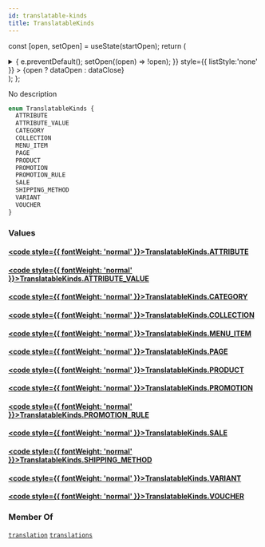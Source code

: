 ```yaml
---
id: translatable-kinds
title: TranslatableKinds
---
```






const [open, setOpen] = useState(startOpen);
return (
<details {...(open ? { open: true } : {})} className="details" style={{ border:'none', boxShadow:'none', background:'var(--ifm-background-color)' }}>
<summary
onClick={(e) => {
e.preventDefault();
setOpen((open) => !open);
}}
style={{ listStyle:'none' }} >
{open ? dataOpen : dataClose}
</summary>
{open && children}
</details>
);
};

No description

```graphql
enum TranslatableKinds {
  ATTRIBUTE
  ATTRIBUTE_VALUE
  CATEGORY
  COLLECTION
  MENU_ITEM
  PAGE
  PRODUCT
  PROMOTION
  PROMOTION_RULE
  SALE
  SHIPPING_METHOD
  VARIANT
  VOUCHER
}
```

### Values

#### [<code style={{ fontWeight: 'normal' }}>TranslatableKinds.<b>ATTRIBUTE</b></code>](#)

#### [<code style={{ fontWeight: 'normal' }}>TranslatableKinds.<b>ATTRIBUTE_VALUE</b></code>](#)

#### [<code style={{ fontWeight: 'normal' }}>TranslatableKinds.<b>CATEGORY</b></code>](#)

#### [<code style={{ fontWeight: 'normal' }}>TranslatableKinds.<b>COLLECTION</b></code>](#)

#### [<code style={{ fontWeight: 'normal' }}>TranslatableKinds.<b>MENU_ITEM</b></code>](#)

#### [<code style={{ fontWeight: 'normal' }}>TranslatableKinds.<b>PAGE</b></code>](#)

#### [<code style={{ fontWeight: 'normal' }}>TranslatableKinds.<b>PRODUCT</b></code>](#)

#### [<code style={{ fontWeight: 'normal' }}>TranslatableKinds.<b>PROMOTION</b></code>](#)

#### [<code style={{ fontWeight: 'normal' }}>TranslatableKinds.<b>PROMOTION_RULE</b></code>](#)

#### [<code style={{ fontWeight: 'normal' }}>TranslatableKinds.<b>SALE</b></code>](#)

#### [<code style={{ fontWeight: 'normal' }}>TranslatableKinds.<b>SHIPPING_METHOD</b></code>](#)

#### [<code style={{ fontWeight: 'normal' }}>TranslatableKinds.<b>VARIANT</b></code>](#)

#### [<code style={{ fontWeight: 'normal' }}>TranslatableKinds.<b>VOUCHER</b></code>](#)

### Member Of

[`translation`](../../../api-reference/miscellaneous/queries/translation.mdx) <Badge class="badge badge--secondary" text="query"/><Bullet />[`translations`](../../../api-reference/miscellaneous/queries/translations.mdx) <Badge class="badge badge--secondary" text="query"/>
